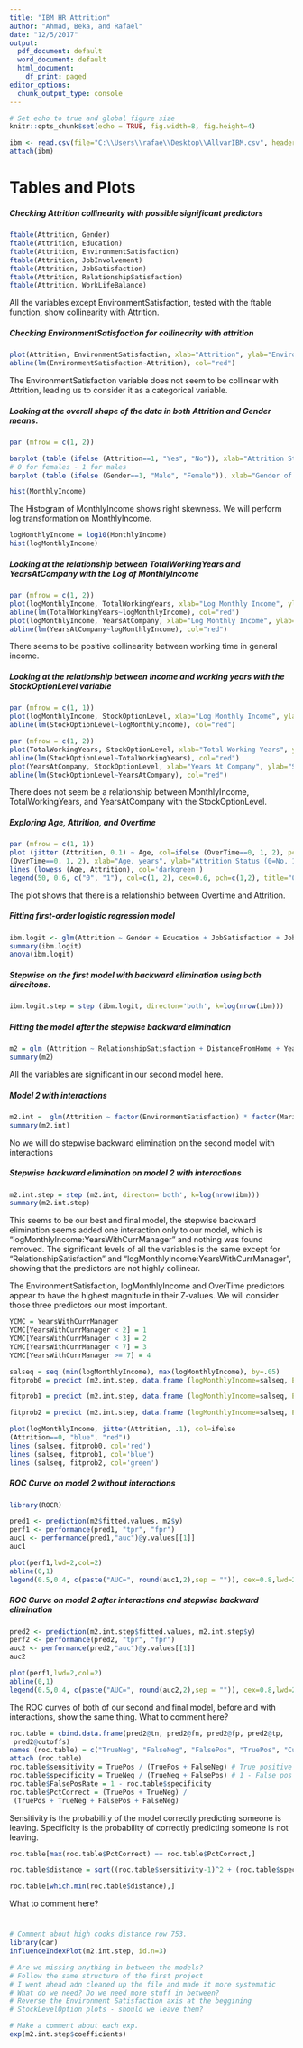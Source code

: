 ---
title: "IBM HR Attrition"
author: "Ahmad, Beka, and Rafael"
date: "12/5/2017"
output:
  pdf_document: default
  word_document: default
  html_document:
    df_print: paged
editor_options:
  chunk_output_type: console
---

```{r setup, include=FALSE}
# Set echo to true and global figure size 
knitr::opts_chunk$set(echo = TRUE, fig.width=8, fig.height=4)
```

```{r echo=TRUE}
ibm <- read.csv(file="C:\\Users\\rafae\\Desktop\\AllvarIBM.csv", header=TRUE)
attach(ibm)
```

# Tables and Plots

##### Checking Attrition collinearity with possible significant predictors
```{r echo=TRUE}
ftable(Attrition, Gender)
ftable(Attrition, Education)
ftable(Attrition, EnvironmentSatisfaction)
ftable(Attrition, JobInvolvement)
ftable(Attrition, JobSatisfaction)
ftable(Attrition, RelationshipSatisfaction)
ftable(Attrition, WorkLifeBalance)
```

All the variables except EnvironmentSatisfaction, tested with the ftable function, show collinearity with Attrition. 

##### Checking EnvironmentSatisfaction for collinearity with attrition
``` {r echo=TRUE}
plot(Attrition, EnvironmentSatisfaction, xlab="Attrition", ylab="Environment Satisfaction")
abline(lm(EnvironmentSatisfaction~Attrition), col="red")
```

The EnvironmentSatisfaction variable does not seem to be collinear with Attrition, leading us to consider it as a categorical variable.

##### Looking at the overall shape of the data in both Attrition and Gender means.
``` {r echo=TRUE}
par (mfrow = c(1, 2))

barplot (table (ifelse (Attrition==1, "Yes", "No")), xlab="Attrition Status", ylab="# Subjects")
# 0 for females - 1 for males
barplot (table (ifelse (Gender==1, "Male", "Female")), xlab="Gender of subject", ylab="# Subjects")
```

``` {r echo=TRUE}
hist(MonthlyIncome)
```

The Histogram of MonthlyIncome shows right skewness. We will perform log transformation on MonthlyIncome.

``` {r echo=TRUE}
logMonthlyIncome = log10(MonthlyIncome)
hist(logMonthlyIncome)
```

##### Looking at the relationship between TotalWorkingYears and YearsAtCompany with the Log of MonthlyIncome
``` {r echo=TRUE}
par (mfrow = c(1, 2))
plot(logMonthlyIncome, TotalWorkingYears, xlab="Log Monthly Income", ylab="Total Working Years ")
abline(lm(TotalWorkingYears~logMonthlyIncome), col="red")
plot(logMonthlyIncome, YearsAtCompany, xlab="Log Monthly Income", ylab="Years At Company ")
abline(lm(YearsAtCompany~logMonthlyIncome), col="red")
```

There seems to be positive collinearity between working time in general income.

##### Looking at the relationship between income and working years with the StockOptionLevel variable
``` {r echo=TRUE}
par (mfrow = c(1, 1))
plot(logMonthlyIncome, StockOptionLevel, xlab="Log Monthly Income", ylab="Stock Option Level ")
abline(lm(StockOptionLevel~logMonthlyIncome), col="red")
```

``` {r echo=TRUE}
par (mfrow = c(1, 2))
plot(TotalWorkingYears, StockOptionLevel, xlab="Total Working Years", ylab="Stock Option Level ")
abline(lm(StockOptionLevel~TotalWorkingYears), col="red")
plot(YearsAtCompany, StockOptionLevel, xlab="Years At Company", ylab="Stock Option Level ")
abline(lm(StockOptionLevel~YearsAtCompany), col="red")

```

There does not seem be a relationship between MonthlyIncome, TotalWorkingYears, and YearsAtCompany with the StockOptionLevel.

##### Exploring Age, Attrition, and Overtime 
``` {r echo=TRUE}
par (mfrow = c(1, 1))
plot (jitter (Attrition, 0.1) ~ Age, col=ifelse (OverTime==0, 1, 2), pch=ifelse
(OverTime==0, 1, 2), xlab="Age, years", ylab="Attrition Status (0=No, 1=Yes)")
lines (lowess (Age, Attrition), col='darkgreen')
legend(50, 0.6, c("0", "1"), col=c(1, 2), cex=0.6, pch=c(1,2), title="Overtime")
```

The plot shows that there is a relationship between Overtime and Attrition.

##### Fitting first-order logistic regression model
``` {r echo=TRUE}
ibm.logit <- glm(Attrition ~ Gender + Education + JobSatisfaction + JobInvolvement + RelationshipSatisfaction + StockOptionLevel + logMonthlyIncome + OverTime + PerformanceRating + WorkLifeBalance + DistanceFromHome + Age + TotalWorkingYears + TrainingTimesLastYear + YearsAtCompany + YearsInCurrentRole + YearsSinceLastPromotion + YearsWithCurrManager + as.factor(EnvironmentSatisfaction) + as.factor(MaritalStatus) ,family = binomial)
summary(ibm.logit)
anova(ibm.logit)
```

##### Stepwise on the first model with backward elimination using both direcitons.
``` {r echo=TRUE}
ibm.logit.step = step (ibm.logit, directon='both', k=log(nrow(ibm)))
```

##### Fitting the model after the stepwise backward elimination
``` {r echo=TRUE}

m2 = glm (Attrition ~ RelationshipSatisfaction + DistanceFromHome + YearsSinceLastPromotion + JobInvolvement + as.factor(EnvironmentSatisfaction) + JobSatisfaction + YearsWithCurrManager + as.factor(MaritalStatus) + logMonthlyIncome + OverTime, family = binomial)
summary(m2)
```

All the variables are significant in our second model here.

##### Model 2 with interactions
``` {r echo=TRUE}
m2.int =  glm(Attrition ~ factor(EnvironmentSatisfaction) * factor(MaritalStatus) + factor(EnvironmentSatisfaction) * logMonthlyIncome + factor(EnvironmentSatisfaction) * RelationshipSatisfaction + factor(EnvironmentSatisfaction) * DistanceFromHome + factor(EnvironmentSatisfaction) * YearsSinceLastPromotion + factor(EnvironmentSatisfaction) * JobInvolvement + factor(EnvironmentSatisfaction) * JobSatisfaction + factor(EnvironmentSatisfaction) * YearsWithCurrManager + factor(EnvironmentSatisfaction) * OverTime + factor(MaritalStatus) * logMonthlyIncome + factor(MaritalStatus) * RelationshipSatisfaction + factor(MaritalStatus) * DistanceFromHome + factor(MaritalStatus) * YearsSinceLastPromotion + factor(MaritalStatus) * JobInvolvement + factor(MaritalStatus) * JobSatisfaction + factor(MaritalStatus) * YearsWithCurrManager + factor(MaritalStatus) * OverTime + logMonthlyIncome * RelationshipSatisfaction + logMonthlyIncome * DistanceFromHome + logMonthlyIncome * YearsSinceLastPromotion + logMonthlyIncome * JobInvolvement + logMonthlyIncome * JobSatisfaction + logMonthlyIncome * YearsWithCurrManager + logMonthlyIncome * OverTime + RelationshipSatisfaction * DistanceFromHome + RelationshipSatisfaction * YearsSinceLastPromotion + RelationshipSatisfaction * JobInvolvement + RelationshipSatisfaction * JobSatisfaction + RelationshipSatisfaction * YearsWithCurrManager + RelationshipSatisfaction * OverTime + DistanceFromHome * YearsSinceLastPromotion + DistanceFromHome * JobInvolvement + DistanceFromHome * JobSatisfaction + DistanceFromHome * YearsWithCurrManager + DistanceFromHome * OverTime + YearsSinceLastPromotion * JobInvolvement + YearsSinceLastPromotion * JobSatisfaction + YearsSinceLastPromotion * YearsWithCurrManager + YearsSinceLastPromotion * OverTime + JobInvolvement * JobSatisfaction + JobInvolvement * YearsWithCurrManager + JobInvolvement * OverTime + JobSatisfaction * YearsWithCurrManager + JobSatisfaction * OverTime + YearsWithCurrManager * OverTime, family = binomial)
summary(m2.int)
```

No we will do stepwise backward elimination on the second model with interactions

##### Stepwise backward elimination on model 2 with interactions
``` {r echo=TRUE}
m2.int.step = step (m2.int, directon='both', k=log(nrow(ibm)))
summary(m2.int.step)
```

This seems to be our best and final model, the stepwise backward elimination seems added one interaction only to our model, which is "logMonthlyIncome:YearsWithCurrManager" and nothing was found removed. The significant levels of all the variables is the same except for "RelationshipSatisfaction" and "logMonthlyIncome:YearsWithCurrManager", showing that the predictors are not highly collinear. 

The EnvironmentSatisfaction, logMonthlyIncome and OverTime predictors appear to have the highest magnitude in their Z-values. We will consider those three predictors our most important. 

``` {r echo=TRUE}
YCMC = YearsWithCurrManager
YCMC[YearsWithCurrManager < 2] = 1
YCMC[YearsWithCurrManager < 3] = 2
YCMC[YearsWithCurrManager < 7] = 3
YCMC[YearsWithCurrManager >= 7] = 4
```

``` {r echo=TRUE}
salseq = seq (min(logMonthlyIncome), max(logMonthlyIncome), by=.05)
fitprob0 = predict (m2.int.step, data.frame (logMonthlyIncome=salseq, EnvironmentSatisfaction = 3, MaritalStatus= 1, RelationshipSatisfaction = mean(RelationshipSatisfaction), DistanceFromHome = mean(DistanceFromHome), YearsSinceLastPromotion = mean(YearsSinceLastPromotion), JobInvolvement = mean(JobInvolvement), JobSatisfaction = mean(JobSatisfaction), YearsWithCurrManager = 2, OverTime = 1), type='response')

fitprob1 = predict (m2.int.step, data.frame (logMonthlyIncome=salseq, EnvironmentSatisfaction = 3, MaritalStatus= 1, RelationshipSatisfaction = mean(RelationshipSatisfaction), DistanceFromHome = mean(DistanceFromHome), YearsSinceLastPromotion = mean(YearsSinceLastPromotion), JobInvolvement = mean(JobInvolvement), JobSatisfaction = mean(JobSatisfaction), YearsWithCurrManager = 3, OverTime = 1), type='response')

fitprob2 = predict (m2.int.step, data.frame (logMonthlyIncome=salseq, EnvironmentSatisfaction = 3, MaritalStatus= 1, RelationshipSatisfaction = mean(RelationshipSatisfaction), DistanceFromHome = mean(DistanceFromHome), YearsSinceLastPromotion = mean(YearsSinceLastPromotion), JobInvolvement = mean(JobInvolvement), JobSatisfaction = mean(JobSatisfaction), YearsWithCurrManager = 7, OverTime = 1), type='response')

plot(logMonthlyIncome, jitter(Attrition, .1), col=ifelse
(Attrition==0, "blue", "red"))
lines (salseq, fitprob0, col='red')
lines (salseq, fitprob1, col='blue')
lines (salseq, fitprob2, col='green')

```

##### ROC Curve on model 2 without interactions
``` {r echo =TRUE}
library(ROCR)

pred1 <- prediction(m2$fitted.values, m2$y)
perf1 <- performance(pred1, "tpr", "fpr")
auc1 <- performance(pred1,"auc")@y.values[[1]]
auc1

plot(perf1,lwd=2,col=2)
abline(0,1)
legend(0.5,0.4, c(paste("AUC=", round(auc1,2),sep = "")), cex=0.8,lwd=2, col=2)
```

##### ROC Curve on model 2 after interactions and stepwise backward elimination 
``` {r echo =TRUE}
pred2 <- prediction(m2.int.step$fitted.values, m2.int.step$y)
perf2 <- performance(pred2, "tpr", "fpr")
auc2 <- performance(pred2,"auc")@y.values[[1]]
auc2

plot(perf1,lwd=2,col=2)
abline(0,1)
legend(0.5,0.4, c(paste("AUC=", round(auc2,2),sep = "")), cex=0.8,lwd=2, col=2)
```

The ROC curves of both of our second and final model, before and with interactions, show the same thing.
What to comment here?

``` {r echo=T}
roc.table = cbind.data.frame(pred2@tn, pred2@fn, pred2@fp, pred2@tp,
 pred2@cutoffs)
names (roc.table) = c("TrueNeg", "FalseNeg", "FalsePos", "TruePos", "Cutoff")
attach (roc.table)
roc.table$sensitivity = TruePos / (TruePos + FalseNeg) # True positive rate
roc.table$specificity = TrueNeg / (TrueNeg + FalsePos) # 1 - False pos rate
roc.table$FalsePosRate = 1 - roc.table$specificity
roc.table$PctCorrect = (TruePos + TrueNeg) /
 (TruePos + TrueNeg + FalsePos + FalseNeg)
```

Sensitivity is the probability of the model correctly predicting someone is leaving. Specificity is the probability of correctly predicting someone is not leaving.

``` {r echo=TRUE}
roc.table[max(roc.table$PctCorrect) == roc.table$PctCorrect,]

roc.table$distance = sqrt((roc.table$sensitivity-1)^2 + (roc.table$specificity -1)^2)

roc.table[which.min(roc.table$distance),]
```

What to comment here?

#
``` {r echo=TRUE}
# Comment about high cooks distance row 753.
library(car)
influenceIndexPlot(m2.int.step, id.n=3)

```

``` {r echo = FALSE}
# Are we missing anything in between the models?
# Follow the same structure of the first project
# I went ahead adn cleaned up the file and made it more systematic
# What do we need? Do we need more stuff in between?
# Reverse the Environment Satisfaction axis at the beggining
# StockLevelOption plots - should we leave them?
```

``` {r echo=TRUE}
# Make a comment about each exp.
exp(m2.int.step$coefficients)
```